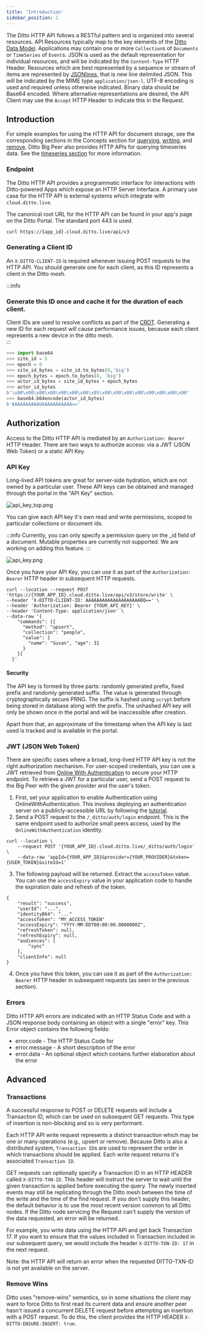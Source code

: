 ```yaml
---
title: 'Introduction'
sidebar_position: 1
---
```


The Ditto HTTP API follows a RESTful pattern and is organized into several resources. API Resources typically map to the key elements of the [Ditto Data Model](../common/concepts/overview). Applications may contain one or more `Collection`s of `Documents` or `TimeSeries` of `Event`s. JSON is used as the default representation for individual resources, and will be indicated by the `Content-Type` HTTP Header. Resources which are best represented by a sequence or stream of items are represented by [JSONlines](https://jsonlines.org), that is new line delimited JSON. This will be indicated by the MIME type `application/json-l`. UTF-8 encoding is used and required unless otherwise indicated. Binary data should be Base64 encoded. Where alternative representations are desired, the API Client may use the `Accept` HTTP Header to indicate this in the Request.

<!-- Currently, Collections and TimeSeries can't be edited directly as top level API resources; only operations on the underlying documents are supported. Collections and TimeSeries are created implicitly by inserting into them. Later, we may add the ability to create, configure, and delete entire collections and timeseries directly.-->
<!-- This document is intended to serve as a public facing guide to the entire HTTP API at the time we deliver Particle phase 1. Items for future work or discussion will be called out in comments like this. -->

## Introduction

For simple examples for using the HTTP API for document storage, see the
corresponding sections in the Concepts section for
[querying](./common/concepts/querying), [writing](./common/concepts/writing),
and [remove](./common/concepts/remove). Ditto Big Peer also provides HTTP APIs for querying timeseries data. See the
[timeseries section](./timeseries) for more information.

### Endpoint

The Ditto HTTP API provides a programmatic interface for interactions with
Ditto-powered Apps which expose an HTTP Server Interface. A primary use case for
the HTTP API is external systems which integrate with `cloud.ditto.live`.

The canonical root URL for the HTTP API can be found in your app's page on the Ditto Portal. The standard port 443 is used.

```bash
curl https://{app_id}.cloud.ditto.live/api/v3
```

### Generating a Client ID

An `X-DITTO-CLIENT-ID` is required whenever issuing POST requests to the HTTP
API. You should generate one for each client, as this ID represents a client in
the Ditto mesh. 

:::info
### Generate this ID once and cache it for the duration of each client.  

Client IDs are used to resolve conflicts as part of the [CRDT](../common/how-it-works/crdt). Generating a new ID for each request will cause performance issues, because each
client represents a new device in the ditto mesh.  
:::

```python
>>> import base64
>>> site_id = 5
>>> epoch = 0
>>> site_id_bytes = site_id.to_bytes(8,'big')
>>> epoch_bytes = epoch.to_bytes(8, 'big')
>>> actor_id_bytes = site_id_bytes + epoch_bytes
>>> actor_id_bytes
b'\x00\x00\x00\x00\x00\x00\x00\x05\x00\x00\x00\x00\x00\x00\x00\x00'
>>> base64.b64encode(actor_id_bytes)
b'AAAAAAAAAAUAAAAAAAAAAA=='
```

## Authorization 

Access to the Ditto HTTP API is mediated by an `Authorization: Bearer` HTTP
Header. There are two ways to authorize access: via a JWT (JSON Web Token) or a static API Key.

### API Key

Long-lived API tokens are great for server-side hydration, which are not owned
by a particular user.  These API keys can be obtained and managed through the
portal in the "API Key" section. 

![api_key_top.png](./api_key_top.png)

You can give each API key it's own read and write permissions, scoped to particular collections or document ids. 

:::info
Currently, you can only specify a permission query on the _id field of a document. Mutable properties are currently not supported. We are working on adding this feature.
:::

![api_key.png](./api_key.png)

Once you have your API Key, you can use it as part of the `Authorization: Bearer` HTTP header in subsequent HTTP requests.

```
curl --location --request POST 'https://{YOUR_APP_ID}.cloud.ditto.live/api/v3/store/write' \
--header 'X-DITTO-CLIENT-ID: AAAAAAAAAAAAAAAAAAAABQ==' \
--header 'Authorization: Bearer {YOUR_API_KEY}' \
--header 'Content-Type: application/json' \
--data-raw '{
    "commands": [{
      "method": "upsert",
      "collection": "people",
      "value": {
        "name": "Susan", "age": 31
      }
    }]
  }'
```
#### Security

The API key is formed by three parts: randomly generated prefix, fixed prefix and randomly generated suffix.
The value is generated through cryptographically secure PRNG. The suffix is hashed using `scrypt` before 
being stored in database along with the prefix. The unhashed API key will only be shown once in the portal and 
will be inaccessible after creation.

Apart from that, an approximate of the timestamp when the API key is last used is tracked and is available in the
portal. 

### JWT (JSON Web Token)

There are specific cases where a broad, long-lived HTTP API key is not the right
authorization mechanism. For user-scoped credentials, you can use a JWT retrieved from [Online With
Authentication](../common/security/authentication/overview) to secure your
HTTP endpoint. To retrieve a JWT for a particular user, send a POST request to the Big Peer
with the given provider and the user's token.

1. First, set your application to enable Authentication using OnlineWithAuthentication. This involves deploying an authentication server on a publicly-accessible URL by following the [tutorial](./common/security/authentication/tutorial).
2. Send a POST request to the `/_ditto/auth/login` endpoint. This is the same endpoint used to authorize small peers access, used by the `OnlineWithAuthentication` identity.

```
curl --location \
    --request POST '{YOUR_APP_ID}.cloud.ditto.live/_ditto/auth/login' \
    --data-raw 'appId={YOUR_APP_ID}&provider={YOUR_PROVIDER}&token={USER_TOKEN}&siteId=1'
```

3. The following payload will be returned. Extract the `accessToken` value. You
can use the `accessExpiry` value in your application code to handle the
expiration date and refresh of the token.

```
{
    "result": "success",
    "userId": "...",
    "identityB64": "..."
    "accessToken": "MY_ACCESS_TOKEN"
    "accessExpiry": "YYYY-MM-DDT00:00:00.0000000Z",
    "refreshToken": null,
    "refreshExpiry": null,
    "audiences": [
        "sync"
    ],
    "clientInfo": null
}
```

4. Once you have this token, you can use it as part of the `Authorization: Bearer` HTTP header in subsequent requests (as seen in the previous section).


### Errors

Ditto HTTP API errors are indicated with an HTTP Status Code and with a JSON response body containing an object with a single "error" key. This Error object contains the following fields:

- error.code - The HTTP Status Code for
- error.message - A short description of the error
- error.data - An optional object which contains further elaboration about the error


## Advanced

### Transactions

A successful response to POST or DELETE requests will include a
Transaction ID, which can be used on subsequent GET requests. This type of
insertion is non-blocking and so is very performant.

Each HTTP API write request represents a distinct transaction which may be one
or many operations (e.g., upsert or remove). Because Ditto is also a distributed
system, `Transaction ID`s are used to represent the order in which transactions
should be applied. Each write request returns it's associated `Transaction ID`. 

GET requests can optionally specify a Transaction ID in an HTTP
HEADER called `X-DITTO-TXN-ID`. This header will instruct the
server to wait until the given transaction is applied before executing the
query. The newly inserted events may still be replicating through the Ditto mesh
between the time of the write and the time of the find request. If you don't supply this header, the default behavior is to use the
most recent version common to all Ditto nodes. If the Ditto node
servicing the Request can't supply the version of the data requested, an error
will be returned.

For example, you write data using the HTTP API and get back Transaction 17. If
you want to ensure that the values included in Transaction included in our
subsequent query, we would include the header `X-DITTO-TXN-ID: 17` in the next request. 

Note: the HTTP API will return an error when the requested DITTO-TXN-ID is not
yet available on the server.

### Remove Wins

Ditto uses "remove-wins" semantics, so in some situations the client may want to
force Ditto to first read its current data and ensure another peer hasn't issued
a concurrent DELETE request before attempting an insertion with a POST request.
To do this, the client provides the HTTP HEADER `X-DITTO-ENSURE-INSERT: true`.
